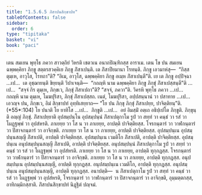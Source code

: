 ```yaml
---
title: "1.5.6.5 ภิํสาปนสิกฺขาปท"
tableOfContents: false
sidebar:
  order: 6
type: "tipitaka"
basket: "vi"
book: "paci"
---
```



<DynamicBreadcrumb />

<Division number="345" book="paci">

<Paragraph number="1057" book="paci">
เตน สมเยน พุทฺโธ ภควา สาวตฺถิยํ วิหรติ เชตวเน อนาถปิณฺฑิกสฺส อาราเม. เตน โข ปน สมเยน ฉพฺพคฺคิยา ภิกฺขู สตฺตรสวคฺคิเย ภิกฺขู ภิํสาเปนฺติ. เต ภิํสาปียมานา โรทนฺติ. ภิกฺขู เอวมาหํสุ—  “กิสฺส ตุมฺเห, อาวุโส, โรทถา”ติ? “อิเม, อาวุโส, ฉพฺพคฺคิยา ภิกฺขู อเมฺห ภิํสาเปนฺตี”ติ.
</Paragraph>

<Paragraph number="1058" book="paci">
เย เต ภิกฺขู อปฺปิจฺฉา …เป…  เต อุชฺฌายนฺติ ขิยฺยนฺติ วิปาเจนฺติ—  “กถญฺหิ นาม ฉพฺพคฺคิยา ภิกฺขู ภิกฺขุํ ภิํสาเปสฺสนฺตี”ติ …เป…  “สจฺจํ กิร ตุมฺเห, ภิกฺขเว, ภิกฺขุํ ภิํสาเปถา”ติ? “สจฺจํ, ภควา”ติ. วิครหิ พุทฺโธ ภควา …เป…  กถญฺหิ นาม ตุมฺเห, โมฆปุริสา, ภิกฺขุํ ภิํสาเปสฺสถ. เนตํ, โมฆปุริสา, อปฺปสนฺนานํ วา ปสาทาย …เป…  เอวญฺจ ปน, ภิกฺขเว, อิมํ สิกฺขาปทํ อุทฺทิเสยฺยาถ—
</Paragraph>

</Division>
<Division number="346" book="paci">

<Paragraph number="1059" book="paci">
<Emphasis>“โย ปน ภิกฺขุ ภิกฺขุํ ภิํสาเปยฺย, ปาจิตฺติยนฺ”</Emphasis>ติ. (*55*:<Emphasis>104</Emphasis>)
</Paragraph>

</Division>
<Division number="347" book="paci">

<Paragraph number="1060" book="paci">
<Emphasis>โย ปนา</Emphasis>ติ โย ยาทิโส …เป…  <Emphasis>ภิกฺขู</Emphasis>ติ …เป…  อยํ อิมสฺมิํ อตฺเถ อธิปฺเปโต ภิกฺขูติ.
</Paragraph>

<Paragraph number="1061" book="paci">
<Emphasis>ภิกฺขุนฺ</Emphasis>ติ อญฺญํ ภิกฺขุํ.
</Paragraph>

<Paragraph number="1062" book="paci">
<Emphasis>ภิํสาเปยฺยา</Emphasis>ติ อุปสมฺปนฺโน อุปสมฺปนฺนํ ภิํสาเปตุกาโม รูปํ วา สทฺทํ วา คนฺธํ วา รสํ วา โผฏฺฐพฺพํ วา อุปสํหรติ. ภาเยยฺย วา โส น วา ภาเยยฺย, อาปตฺติ ปาจิตฺติยสฺส. โจรกนฺตารํ วา วาฬกนฺตารํ วา ปิสาจกนฺตารํ วา อาจิกฺขติ. ภาเยยฺย วา โส น วา ภาเยยฺย, อาปตฺติ ปาจิตฺติยสฺส.
</Paragraph>

</Division>
<Division number="348" book="paci">

<Paragraph number="1063" book="paci">
อุปสมฺปนฺเน อุปสมฺปนฺนสญฺญี ภิํสาเปติ, อาปตฺติ ปาจิตฺติยสฺส. อุปสมฺปนฺเน เวมติโก ภิํสาเปติ, อาปตฺติ ปาจิตฺติยสฺส. อุปสมฺปนฺเน อนุปสมฺปนฺนสญฺญี ภิํสาเปติ, อาปตฺติ ปาจิตฺติยสฺส.
</Paragraph>

<Paragraph number="1064" book="paci">
อนุปสมฺปนฺนํ ภิํสาเปตุกาโม รูปํ วา สทฺทํ วา คนฺธํ วา รสํ วา โผฏฺฐพฺพํ วา อุปสํหรติ. ภาเยยฺย วา โส น วา ภาเยยฺย, อาปตฺติ ทุกฺกฏสฺส. โจรกนฺตารํ วา วาฬกนฺตารํ วา ปิสาจกนฺตารํ วา อาจิกฺขติ. ภาเยยฺย วา โส น วา ภาเยยฺย, อาปตฺติ ทุกฺกฏสฺส. อนุปสมฺปนฺเน อุปสมฺปนฺนสญฺญี, อาปตฺติ ทุกฺกฏสฺส. อนุปสมฺปนฺเน เวมติโก, อาปตฺติ ทุกฺกฏสฺส. อนุปสมฺปนฺเน อนุปสมฺปนฺนสญฺญี, อาปตฺติ ทุกฺกฏสฺส.
</Paragraph>

</Division>
<Division number="349" book="paci">

<Paragraph number="1065" book="paci">
อนาปตฺติ—  น ภิํสาเปตุกาโม รูปํ วา สทฺทํ วา คนฺธํ วา รสํ วา โผฏฺฐพฺพํ วา อุปสํหรติ, โจรกนฺตารํ วา วาฬกนฺตารํ วา ปิสาจกนฺตารํ วา อาจิกฺขติ, อุมฺมตฺตกสฺส, อาทิกมฺมิกสฺสาติ.

</Paragraph>
</Division>

<Paragraph number="1066" type="center" book="paci">
ภิํสาปนสิกฺขาปทํ นิฏฺฐิตํ ปญฺจมํ.
</Paragraph>